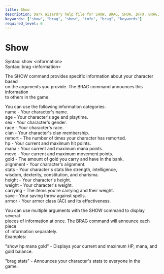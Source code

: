 ```yaml
---
title: Show
description: Dark Wizardry help file for SHOW, BRAG, SHOW, INFO, BRAG, KEYWORDS
keywords: ["show", "brag", "show", "info", "brag", "keywords"]
required_level: 0
---
```


# Show

Syntax:  show \<information\>  
Syntax:  brag \<information\>  

 The SHOW command provides specific information about your character based  
 on the arguments you provide. The BRAG command announces this information  
 to others in the game.  

 You can use the following information categories:  
 name       - Your character's name.  
 age        - Your character's age and playtime.  
 sex        - Your character's gender.  
 race       - Your character's race.  
 clan       - Your character's clan membership.  
 remort     - The number of times your character has remorted.  
 hp         - Your current and maximum hit points.  
 mana       - Your current and maximum mana points.  
 move       - Your current and maximum movement points.  
 gold       - The amount of gold you carry and have in the bank.  
 alignment  - Your character's alignment.  
 stats      - Your character's stats like strength, intelligence,  
              wisdom, dexterity, constitution, and charisma.  
 height     - Your character's height.  
 weight     - Your character's weight.  
 carrying   - The items you're carrying and their weight.  
 save       - Your saving throw against spells.  
 armor      - Your armor class (AC) and its effectiveness.  

 You can use multiple arguments with the SHOW command to display several  
 pieces of information at once. The BRAG command will announce each piece  
 of information separately.  
 Examples:  

 "show hp mana gold"  - Displays your current and maximum HP, mana, and  
 gold balance.  

 "brag stats"  - Announces your character's stats to everyone in the  
 game.